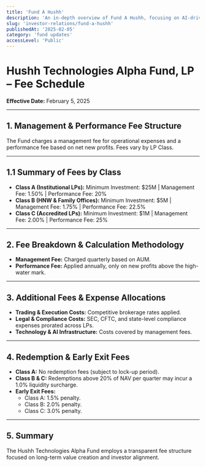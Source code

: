 ```yaml
---
title: 'Fund A Hushh'
description: 'An in-depth overview of Fund A Hushh, focusing on AI-driven, risk-managed investment strategies.'
slug: 'investor-relations/fund-a-hushh'
publishedAt: '2025-02-05'
category: 'fund updates'
accessLevel: 'Public'
---
```


# Hushh Technologies Alpha Fund, LP – Fee Schedule

**Effective Date:** February 5, 2025

---

## 1. Management & Performance Fee Structure

The Fund charges a management fee for operational expenses and a performance fee based on net new profits. Fees vary by LP Class.

---

## 1.1 Summary of Fees by Class

- **Class A (Institutional LPs):** Minimum Investment: $25M | Management Fee: 1.50% | Performance Fee: 20%
- **Class B (HNW & Family Offices):** Minimum Investment: $5M | Management Fee: 1.75% | Performance Fee: 22.5%
- **Class C (Accredited LPs):** Minimum Investment: $1M | Management Fee: 2.00% | Performance Fee: 25%

---

## 2. Fee Breakdown & Calculation Methodology

- **Management Fee:** Charged quarterly based on AUM.
- **Performance Fee:** Applied annually, only on new profits above the high-water mark.

---

## 3. Additional Fees & Expense Allocations

- **Trading & Execution Costs:** Competitive brokerage rates applied.
- **Legal & Compliance Costs:** SEC, CFTC, and state-level compliance expenses prorated across LPs.
- **Technology & AI Infrastructure:** Costs covered by management fees.

---

## 4. Redemption & Early Exit Fees

- **Class A:** No redemption fees (subject to lock-up period).
- **Class B & C:** Redemptions above 20% of NAV per quarter may incur a 1.0% liquidity surcharge.
- **Early Exit Fees:**
  - Class A: 1.5% penalty.
  - Class B: 2.0% penalty.
  - Class C: 3.0% penalty.

---

## 5. Summary

The Hushh Technologies Alpha Fund employs a transparent fee structure focused on long-term value creation and investor alignment.
